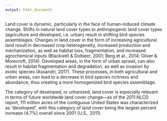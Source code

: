 ```yaml
---
output: html_document
---
```


Land cover is dynamic, particularly in the face of human-induced climate change. Shifts in natural land cover types to anthropogenic land cover types (agriculture and developed, i.e. urban) result in shifting bird species assemblages. Changes in land cover in the form of increasing agricultural land result in decreased crop heterogeneity, increased production and mechanization, as well as habitat loss, fragmentation, and increased agrochemical inputs (Blackwell & Dolbeer, 2001; Berg et al., 2014; Oliver & Morecroft, 2014). Developed areas, in the form of urban sprawl, can also result in habitat fragmentation and degradation, as well as invasion by exotic species (Assandri, 2017). These processes, in both agricultural and urban areas, can lead to a decrease in bird species richness and abundance, thus creating a more homogenized bird species assemblage. 


The category of developed, or urbanized, land cover is especially relevant in terms of future worldwide land cover change—as of the 2011 NLCD report, 111 million acres of the contiguous United States was characterized as “developed”, with this category of land cover being the largest percent increase (4.7%) overall since 2001 (U.S., 2011).
